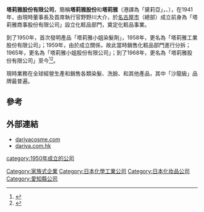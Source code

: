 '''塔莉雅股份有限公司'''，簡稱'''塔莉雅股份'''和'''塔莉雅'''（港譯為「黛莉亞」，'''{{lang-en|DARIYA CORPORATION}}'''、'''{{lang-ja|株式会社 ダリヤ}}'''），在1941年，由現時董事長及首席執行官野野川大介，於[[名古屋市|名古屋市]]（總部）成立前身為「塔莉雅商事股份有限公司」設立化粧品部門，奠定化粧品事業。

到了1950年，首次發明產品「塔莉雅小姐染髮劑」，1958年，更名為「塔莉雅工業股份有限公司」；1959年，由於{{link-ja|日本女神迈那得斯化粧品|日本メナード化粧品|}}成立關係，故此當時銷售化粧品部門進行分拆；1965年，更名為「塔莉雅小姐股份有限公司」；到了1968年，更名為「塔莉雅股份有限公司」至今<ref>{{Cite web |url=http://www.dariyacosme.com/en/company/index.html |title=塔莉雅股份有限公司簡介（英文版） |access-date=2015-01-26 |archive-date=2020-08-01 |archive-url=https://web.archive.org/web/20200801103947/http://www.dariyacosme.com/en/company/index.html |dead-url=no }}</ref><ref>{{Cite web |url=http://www.dariyacosme.com/company/outline/ |title=塔莉雅股份有限公司簡介（日文版） |access-date=2015-01-26 |archive-date=2020-07-24 |archive-url=https://web.archive.org/web/20200724172007/http://www.dariyacosme.com/company/outline/ |dead-url=no }}</ref>。

現時業務在全球經營生產和銷售各類染髮、洗臉、和其他產品，其中「沙龍級」品牌最普遍。

==參考==
{{reflist}}

==外部連結==
*[http://www.dariyacosme.com/ dariyacosme.com] {{Wayback|url=http://www.dariyacosme.com/ |date=20210220205706 }}
*[http://www.dariya.com.hk/ dariya.com.hk] {{Wayback|url=http://www.dariya.com.hk/ |date=20210109155227 }}

[[Category:家族式企業|Category:家族式企業]]
[[category:1950年成立的公司|category:1950年成立的公司]]
[[Category:日本化學工業公司|Category:日本化學工業公司]]
[[Category:日本化妆品公司|Category:日本化妆品公司]]
[[Category:愛知縣公司|Category:愛知縣公司]]